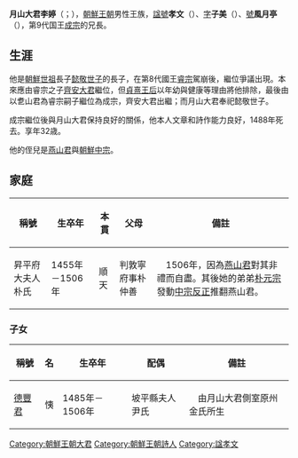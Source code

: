 {{expand|time=2016-10-06T10:52:36+00:00}}
{{unreferenced|time=2016-10-06T10:52:36+00:00}}
'''月山大君李婷'''（{{lang-ko|월산대군 이정}}；{{bd|1454年||1488年|12月21日}}），[[朝鮮王朝|朝鮮王朝]]男性王族，[[諡號|諡號]]'''孝文'''（{{lang|ko|효문}}）、[[字|字]]'''子美'''（{{lang|ko|자미}}）、[[號|號]]'''風月亭'''（{{lang|ko|풍월정}}），第9代国王[[成宗|成宗]]的兄長。

==生涯==
他是[[朝鮮世祖|朝鮮世祖]]長子[[懿敬世子|懿敬世子]]的長子，在第8代國王[[睿宗|睿宗]]駕崩後，繼位爭議出現。本來應由睿宗之子[[齊安大君|齊安大君]]繼位，但[[貞熹王后|貞熹王后]]以年幼與健康等理由將他排除，最後由以乽山君為睿宗嗣子繼位為成宗，齊安大君出繼；而月山大君奉祀懿敬世子。

成宗繼位後與月山大君保持良好的關係，他本人文章和詩作能力良好，1488年死去。享年32歳。

他的侄兒是[[燕山君|燕山君]]與[[朝鮮中宗|朝鮮中宗]]。

==家庭==
{| class="wikitable"  
|-
!  稱號
!  生卒年
!  本貫
!  父母
!  備註
|-
|  昇平府大夫人朴氏
|  1455年－1506年
|  順天
|  判敦寧府事朴仲善
|　1506年，因為[[燕山君|燕山君]]對其非禮而自盡。其後她的弟弟[[朴元宗|朴元宗]]發動[[中宗反正|中宗反正]]推翻燕山君。
|}

===子女===
{| class="wikitable"  
|-
!  稱號
!  名
!  生卒年
!  配偶
!  備註
|-
|  [[德豐君|德豐君]]
|  恞
|  1485年－1506年
|  坡平縣夫人尹氏
|　由月山大君側室原州金氏所生
|}

[[Category:朝鮮王朝大君|Category:朝鮮王朝大君]]
[[Category:朝鮮王朝詩人|Category:朝鮮王朝詩人]]
[[Category:諡孝文|Category:諡孝文]]
